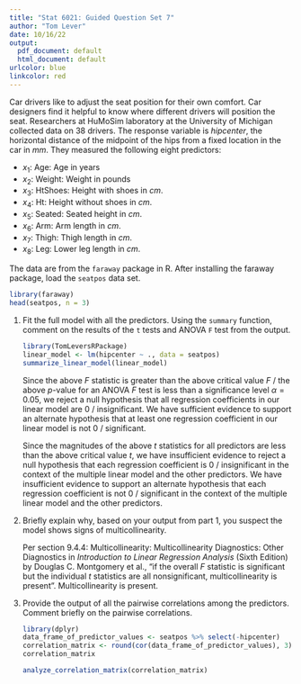 ```yaml
---
title: "Stat 6021: Guided Question Set 7"
author: "Tom Lever"
date: 10/16/22
output:
  pdf_document: default
  html_document: default
urlcolor: blue
linkcolor: red
---
```


Car drivers like to adjust the seat position for their own comfort. Car designers find it helpful to know where different drivers will position the seat. Researchers at HuMoSim laboratory at the University of Michigan collected data on $38$ drivers. The response variable is $hipcenter$, the
horizontal distance of the midpoint of the hips from a fixed location in the car in $mm$. They measured the following eight predictors:

* $x_1$: Age: Age in years
* $x_2$: Weight: Weight in pounds
* $x_3$: HtShoes: Height with shoes in $cm$.
* $x_4$: Ht: Height without shoes in $cm$.
* $x_5$: Seated: Seated height in $cm$.
* $x_6$: Arm: Arm length in $cm$.
* $x_7$: Thigh: Thigh length in $cm$.
* $x_8$: Leg: Lower leg length in $cm$.

The data are from the `faraway` package in R. After installing the faraway package, load the `seatpos` data set.

```r
library(faraway)
head(seatpos, n = 3)
```

1.  Fit the full model with all the predictors. Using the `summary` function, comment on the results of the `t` tests and ANOVA `F` test from the
    output.
    
    ```r
    library(TomLeversRPackage)
    linear_model <- lm(hipcenter ~ ., data = seatpos)
    summarize_linear_model(linear_model)
    ```
    
    Since the above $F$ statistic is greater than the above critical value $F$ / the above $p$-value for an ANOVA $F$ test is less than a
    significance level $\alpha = 0.05$, we reject a null hypothesis that all regression coefficients in our linear model are $0$ / insignificant. 
    We have sufficient evidence to support an alternate hypothesis that at least one regression coefficient in our linear model is not $0$ /
    significant.
    
    Since the magnitudes of the above $t$ statistics for all predictors are less than the above critical value $t$, we have insufficient evidence
    to reject a null hypothesis that each regression coefficient is $0$ / insignificant in the context of the multiple linear model and the other 
    predictors. We have insufficient evidence to support an alternate hypothesis that each regression coefficient is not $0$ / significant in the
    context of the multiple linear model and the other predictors.
    
2.  Briefly explain why, based on your output from part 1, you suspect the model shows signs of multicollinearity.
    
    Per section 9.4.4: Multicollinearity: Multicollinearity Diagnostics: Other Diagnostics in *Introduction to Linear Regression Analysis* (Sixth 
    Edition) by Douglas C. Montgomery et al., "if the overall $F$ statistic is significant but the individual $t$ statistics are all 
    nonsignificant, multicollinearity is present". Multicollinearity is present.
    
3.  Provide the output of all the pairwise correlations among the predictors. Comment briefly on the pairwise correlations.

    ```r
    library(dplyr)
    data_frame_of_predictor_values <- seatpos %>% select(-hipcenter)
    correlation_matrix <- round(cor(data_frame_of_predictor_values), 3)
    correlation_matrix
    ```
    
    ```r
    analyze_correlation_matrix(correlation_matrix)
    ```